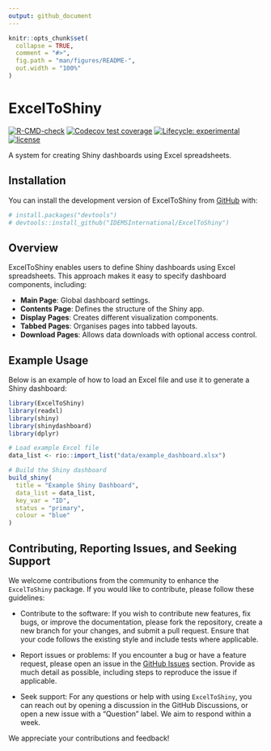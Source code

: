 ```yaml
---
output: github_document
---
```


<!-- README.md is generated from README.Rmd. Please edit that file -->

```r
knitr::opts_chunk$set(
  collapse = TRUE,
  comment = "#>",
  fig.path = "man/figures/README-",
  out.width = "100%"
)
```

# ExcelToShiny

<!-- badges: start -->
[![R-CMD-check](https://github.com/IDEMSInternational/ExcelToShiny/workflows/R-CMD-check/badge.svg)](https://github.com/IDEMSInternational/ExcelToShiny/actions)
[![Codecov test coverage](https://codecov.io/gh/IDEMSInternational/ExcelToShiny/branch/main/graph/badge.svg)](https://app.codecov.io/gh/IDEMSInternational/ExcelToShiny?branch=main)
[![Lifecycle:
experimental](https://img.shields.io/badge/lifecycle-experimental-orange.svg)](https://lifecycle.r-lib.org/articles/stages.html#experimental)
[![license](https://img.shields.io/badge/license-LGPL%20(%3E=%203)-lightgrey.svg)](https://www.gnu.org/licenses/lgpl-3.0.en.html)
<!-- badges: end -->

A system for creating Shiny dashboards using Excel spreadsheets.

## Installation

You can install the development version of ExcelToShiny from [GitHub](https://github.com/) with:

```r
# install.packages("devtools")
# devtools::install_github("IDEMSInternational/ExcelToShiny")
```

## Overview

ExcelToShiny enables users to define Shiny dashboards using Excel spreadsheets. This approach makes it easy to specify dashboard components, including:

- **Main Page**: Global dashboard settings.
- **Contents Page**: Defines the structure of the Shiny app.
- **Display Pages**: Creates different visualization components.
- **Tabbed Pages**: Organises pages into tabbed layouts.
- **Download Pages**: Allows data downloads with optional access control.

## Example Usage

Below is an example of how to load an Excel file and use it to generate a Shiny dashboard:

```r
library(ExcelToShiny)
library(readxl)
library(shiny)
library(shinydashboard)
library(dplyr)

# Load example Excel file
data_list <- rio::import_list("data/example_dashboard.xlsx")

# Build the Shiny dashboard
build_shiny(
  title = "Example Shiny Dashboard",
  data_list = data_list,
  key_var = "ID",
  status = "primary",
  colour = "blue"
)
```

## Contributing, Reporting Issues, and Seeking Support
We welcome contributions from the community to enhance the `ExcelToShiny` package. If you would like to contribute, please follow these guidelines:

* Contribute to the software: If you wish to contribute new features, fix bugs, or improve the documentation, please fork the repository, create a new branch for your changes, and submit a pull request. Ensure that your code follows the existing style and include tests where applicable.

* Report issues or problems: If you encounter a bug or have a feature request, please open an issue in the [GitHub Issues](https://github.com/IDEMSInternational/ExcelToShiny/issues) section. Provide as much detail as possible, including steps to reproduce the issue if applicable.

* Seek support: For any questions or help with using `ExcelToShiny`, you can reach out by opening a discussion in the GitHub Discussions, or open a new issue with a "Question" label. We aim to respond within a week.

We appreciate your contributions and feedback!


